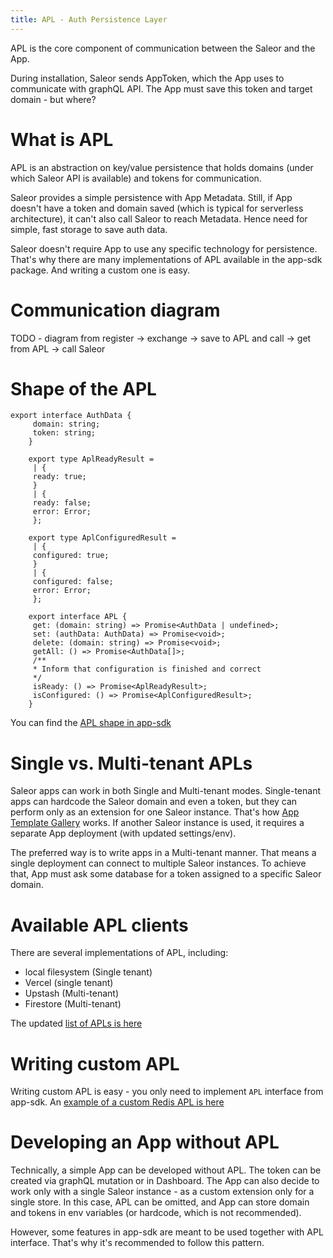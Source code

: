 ```yaml
---
title: APL - Auth Persistence Layer
---
```


APL is the core component of communication between the Saleor and the App.

During installation, Saleor sends AppToken, which the App uses to communicate with graphQL API. The App must save this token and target domain - but where?

# What is APL

APL is an abstraction on key/value persistence that holds domains (under which Saleor API is available) and tokens for communication.

Saleor provides a simple persistence with App Metadata. Still, if App doesn't have a token and domain saved (which is typical for serverless architecture), it can't also call Saleor to reach Metadata. Hence need for simple, fast storage to save auth data.

Saleor doesn't require App to use any specific technology for persistence. That's why there are many implementations of APL available in the app-sdk package. And writing a custom one is easy.

# Communication diagram

TODO - diagram from register -> exchange -> save to APL and call -> get from APL -> call Saleor

# Shape of the APL

```
export interface AuthData {
	 domain: string;
	 token: string;
	}

	export type AplReadyResult =
	 | {
	 ready: true;
	 }
	 | {
	 ready: false;
	 error: Error;
	 };

	export type AplConfiguredResult =
	 | {
	 configured: true;
	 }
	 | {
	 configured: false;
	 error: Error;
	 };

	export interface APL {
	 get: (domain: string) => Promise<AuthData | undefined>;
	 set: (authData: AuthData) => Promise<void>;
	 delete: (domain: string) => Promise<void>;
	 getAll: () => Promise<AuthData[]>;
	 /**
	 * Inform that configuration is finished and correct
	 */
	 isReady: () => Promise<AplReadyResult>;
	 isConfigured: () => Promise<AplConfiguredResult>;
	}
```

You can find the [APL shape in app-sdk](https://github.com/saleor/saleor-app-sdk/blob/main/src/APL/apl.ts)

# Single vs. Multi-tenant APLs

Saleor apps can work in both Single and Multi-tenant modes. Single-tenant apps can hardcode the Saleor domain and even a token, but they can perform only as an extension for one Saleor instance. That's how [App Template Gallery](https://docs.saleor.io/docs/3.x/dashboard/app-templates-gallery) works. If another Saleor instance is used, it requires a separate App deployment (with updated settings/env).

The preferred way is to write apps in a Multi-tenant manner. That means a single deployment can connect to multiple Saleor instances. To achieve that, App must ask some database for a token assigned to a specific Saleor domain.

# Available APL clients

There are several implementations of APL, including:

- local filesystem (Single tenant)
- Vercel (single tenant)
- Upstash (Multi-tenant)
- Firestore (Multi-tenant)

The updated [list of APLs is here](https://github.com/saleor/saleor-app-sdk/blob/main/docs/apl.md#available-apls)

# Writing custom APL

Writing custom APL is easy - you only need to implement `APL` interface from app-sdk. An [example of a custom Redis APL is here](https://github.com/saleor/saleor-app-sdk/blob/main/docs/apl.md#example-implementation)

# Developing an App without APL

Technically, a simple App can be developed without APL. The token can be created via graphQL mutation or in Dashboard. The App can also decide to work only with a single Saleor instance - as a custom extension only for a single store.
In this case, APL can be omitted, and App can store domain and tokens in env variables (or hardcode, which is not recommended).

However, some features in app-sdk are meant to be used together with APL interface. That's why it's recommended to follow this pattern.
